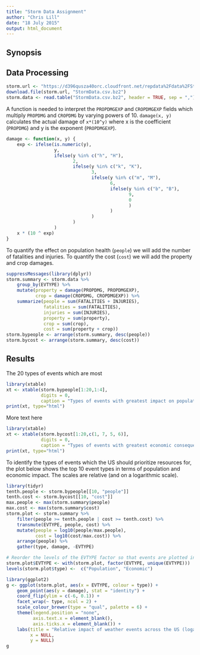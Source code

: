 ```yaml
---
title: "Storm Data Assignment"
author: "Chris Lill"
date: "18 July 2015"
output: html_document
---
```


## Synopsis



## Data Processing

```r
storm.url <- "https://d396qusza40orc.cloudfront.net/repdata%2Fdata%2FStormData.csv.bz2"
download.file(storm.url, "StormData.csv.bz2")
storm.data <- read.table("StormData.csv.bz2", header = TRUE, sep = ",")
```

A function is needed to interpret the `PROPDMGEXP` and `CROPDMGEXP` fields which multiply `PROPDMG` and `CROPDMG` by varying powers of 10. `damage(x, y)` calculates the actual damage of `x*(10^y)` where x is the coefficient (`PROPDMG`) and y is the exponent (`PROPDMGEXP`). 
```r
damage <- function(x, y) {
    exp <- ifelse(is.numeric(y), 
                  y,
                  ifelse(y %in% c("h", "H"),
                         2,
                         ifelse(y %in% c("k", "K"),
                                3,
                                ifelse(y %in% c("m", "M"),
                                       6,
                                       ifelse(y %in% c("b", "B"),
                                              9,
                                              0
                                              )
                                       )
                                )
                         )
                  )
    x * (10 ^ exp)
}
```

To quantify the effect on population health (`people`) we will add the number of fatalities and injuries. To quantify the cost (`cost`) we will add the property and crop damages.
```r
suppressMessages(library(dplyr))
storm.summary <- storm.data %>%
    group_by(EVTYPE) %>%
    mutate(property = damage(PROPDMG, PROPDMGEXP),
           crop = damage(CROPDMG, CROPDMGEXP)) %>%
    summarize(people = sum(FATALITIES + INJURIES), 
              fatalities = sum(FATALITIES),
              injuries = sum(INJURIES),
              property = sum(property),
              crop = sum(crop),
              cost = sum(property + crop))
storm.bypeople <- arrange(storm.summary, desc(people))
storm.bycost <- arrange(storm.summary, desc(cost))
```


## Results
The 20 types of events which are most 

```r
library(xtable)
xt <- xtable(storm.bypeople[1:20,1:4], 
             digits = 0,
             caption = "Types of events with greatest impact on population health")
print(xt, type="html")
```

More text here

```r
library(xtable)
xt <- xtable(storm.bycost[1:20,c(1, 7, 5, 6)], 
             digits = 0,
             caption = "Types of events with greatest economic consequences")
print(xt, type="html")
```

To identify the types of events which the US should prioritize resources for, the plot below shows the top 10 event types in terms of population and economic impact. The scales are relative (and on a logarithmic scale).

```r
library(tidyr)
tenth.people <- storm.bypeople[[10, "people"]]
tenth.cost <- storm.bycost[[10, "cost"]]
max.people <- max(storm.summary$people)
max.cost <- max(storm.summary$cost)
storm.plot <- storm.summary %>%
    filter(people >= tenth.people | cost >= tenth.cost) %>%
    transmute(EVTYPE, people, cost) %>%
    mutate(people = log10(people/max.people),
           cost = log10(cost/max.cost)) %>%
    arrange(people) %>%
    gather(type, damage, -EVTYPE)

# Reorder the levels of the EVTYPE factor so that events are plotted in descending levels of population impact.
storm.plot$EVTYPE <- with(storm.plot, factor(EVTYPE, unique(EVTYPE)))
levels(storm.plot$type) <-  c("Population", "Economic")

library(ggplot2)
g <- ggplot(storm.plot, aes(x = EVTYPE, colour = type)) +
    geom_point(aes(y = damage), stat = "identity") +
    coord_flip(ylim = c(-6, 0.1)) +
    facet_wrap(~ type, ncol = 2) +
    scale_colour_brewer(type = "qual", palette = 6) +
    theme(legend.position = "none",
          axis.text.x = element_blank(),
          axis.ticks.x = element_blank()) +
    labs(title = "Relative impact of weather events across the US (logarithmic)",
         x = NULL,
         y = NULL)
g
    
    


```